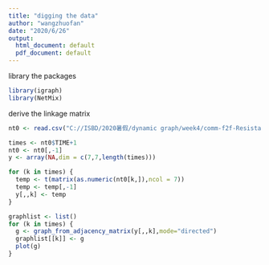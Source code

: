 ```yaml
---
title: "digging the data"
author: "wangzhuofan"
date: "2020/6/26"
output:
  html_document: default
  pdf_document: default
---
```


library the packages
```r
library(igraph)
library(NetMix)
```
derive the linkage matrix
```r
nt0 <- read.csv("C://ISBD/2020暑假/dynamic graph/week4/comm-f2f-Resistance/network/network0.csv")

times <- nt0$TIME+1
nt0 <- nt0[,-1]
y <- array(NA,dim = c(7,7,length(times)))

for (k in times) {
  temp <- t(matrix(as.numeric(nt0[k,]),ncol = 7))
  temp <- temp[,-1]
  y[,,k] <- temp
}
```


```r
graphlist <- list()
for (k in times) {
  g <- graph_from_adjacency_matrix(y[,,k],mode="directed")
  graphlist[[k]] <- g
  plot(g)
}

```